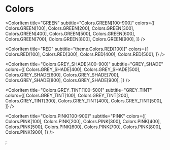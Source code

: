 

<Meta title="Design System|Color" />

# Colors

<ColorPalette>
   <ColorItem
    title="PrimaryColor"
    subtitle="primaryColor[100]"
    colors={[primaryColor[100]]}
  />
   <ColorItem
    title="SecondaryColor"
    subtitle="Colors.secondaryColor[100]"
    colors={[secondaryColor[100]]}
  />
  <ColorItem
    title="TertiaryColor"
    subtitle="tertiaryColor[100]"
    colors={[tertiaryColor[100]]}
  />
  <ColorItem
    title="BLACK"
    subtitle="Colors.BLACK"
    colors={[Colors.BLACK]}
  />
  <ColorItem
    title="WHITE"
    subtitle="Colors.WHITE"
    colors={[Colors.WHITE]}
  />

  <ColorItem 
  title="GRAY" 
  subtitle="GRAY" 
  colors={[Colors.GRAY]}
   />
  <ColorItem
    title="GRAY20"
    subtitle="Colors.GRAY20"
    colors={[Colors.GRAY20]}
  />
  <ColorItem
    title="DARKGRAY"
    subtitle="Colors.DARKGRAY"
    colors={[Colors.DARKGRAY]}
  />
  <ColorItem
    title="MERCURY"
    subtitle="Colors.MERCURY"
    colors={[Colors.MERCURY]}
  />

  <ColorItem
    title="GREEN"
    subtitle="Colors.GREEN[100-900]"
    colors={[
      Colors.GREEN[100],
      Colors.GREEN[200],
      Colors.GREEN[300],
      Colors.GREEN[400],
      Colors.GREEN[500],
      Colors.GREEN[600],
      Colors.GREEN[700],
      Colors.GREEN[800],
      Colors.GREEN[900],
    ]}
  />

  <ColorItem
    title="RED"
    subtitle="theme.Colors.RED[100]]"
    colors={[
      Colors.RED[100],
      Colors.RED[300],
      Colors.RED[400],
      Colors.RED[500],
    ]}
  />

  <ColorItem
    title="Colors.GREY_SHADE[400-900]"
    subtitle="GREY_SHADE"
    colors={[
      Colors.GREY_SHADE[400],
      Colors.GREY_SHADE[500],
      Colors.GREY_SHADE[600],
      Colors.GREY_SHADE[700],
      Colors.GREY_SHADE[800],
      Colors.GREY_SHADE[900],
    ]}
  />

  <ColorItem
    title="Colors.GREY_TINT[100-500]"
    subtitle="GREY_TINT"
    colors={[
      Colors.GREY_TINT[100],
      Colors.GREY_TINT[200],
      Colors.GREY_TINT[300],
      Colors.GREY_TINT[400],
      Colors.GREY_TINT[500],
    ]}
  />

  <ColorItem
    title="Colors.PINK[100-900]"
    subtitle="PINK"
    colors={[
      Colors.PINK[100],
      Colors.PINK[200],
      Colors.PINK[300],
      Colors.PINK[400],
      Colors.PINK[500],
      Colors.PINK[600],
      Colors.PINK[700],
      Colors.PINK[800],
      Colors.PINK[900],
    ]}
  />

  <ColorItem
    title="Colors.BLUE[500]"
    subtitle="BLUE"
    colors={[Colors.BLUE[500]]}
  />
</ColorPalette>;